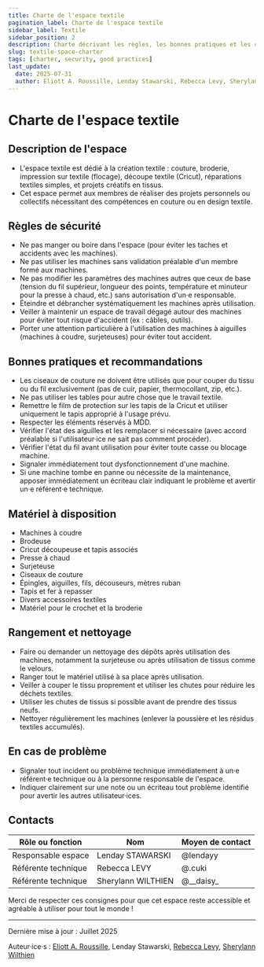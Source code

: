 ```yaml
---
title: Charte de l'espace textile
pagination_label: Charte de l'espace textile
sidebar_label: Textile
sidebar_position: 2
description: Charte décrivant les règles, les bonnes pratiques et les contacts pour l'espace textile du FabLab.
slug: textile-space-charter
tags: [charter, security, good practices]
last_update:
  date: 2025-07-31
  author: Eliott A. Roussille, Lenday Stawarski, Rebecca Levy, Sherylann Wilthien
---
```


# Charte de l'espace textile

## <FileText size={32} /> Description de l'espace

- L'espace textile est dédié à la création textile : couture, broderie, impression sur textile (flocage), découpe textile (Cricut), réparations textiles simples, et projets créatifs en tissus.
- Cet espace permet aux membres de réaliser des projets personnels ou collectifs nécessitant des compétences en couture ou en design textile.

## <TriangleAlert size={32} /> Règles de sécurité

- Ne pas manger ou boire dans l'espace (pour éviter les taches et accidents avec les machines).
- Ne pas utiliser les machines sans validation préalable d'un membre formé aux machines.
- Ne pas modifier les paramètres des machines autres que ceux de base (tension du fil supérieur, longueur des points, température et minuteur pour la presse à chaud, etc.) sans autorisation d'un·e responsable.
- Éteindre et débrancher systématiquement les machines après utilisation.
- Veiller à maintenir un espace de travail dégagé autour des machines pour éviter tout risque d'accident (ex : câbles, outils).
- Porter une attention particulière à l'utilisation des machines à aiguilles (machines à coudre, surjeteuses) pour éviter tout accident.

## <CheckSquare size={32} /> Bonnes pratiques et recommandations

- Les ciseaux de couture ne doivent être utilisés que pour couper du tissu ou du fil exclusivement (pas de cuir, papier, thermocollant, zip, etc.).
- Ne pas utiliser les tables pour autre chose que le travail textile.
- Remettre le film de protection sur les tapis de la Cricut et utiliser uniquement le tapis approprié à l'usage prévu.
- Respecter les éléments réservés à MDD.
- Vérifier l'état des aiguilles et les remplacer si nécessaire (avec accord préalable si l'utilisateur·ice ne sait pas comment procéder).
- Vérifier l'état du fil avant utilisation pour éviter toute casse ou blocage machine.
- Signaler immédiatement tout dysfonctionnement d'une machine.
- Si une machine tombe en panne ou nécessite de la maintenance, apposer immédiatement un écriteau clair indiquant le problème et avertir un·e référent·e technique.

## <Wrench size={32} /> Matériel à disposition

- Machines à coudre
- Brodeuse
- Cricut découpeuse et tapis associés
- Presse à chaud
- Surjeteuse
- Ciseaux de couture
- Épingles, aiguilles, fils, découseurs, mètres ruban
- Tapis et fer à repasser
- Divers accessoires textiles
- Matériel pour le crochet et la broderie

## <Pin size={32} /> Rangement et nettoyage

- Faire ou demander un nettoyage des dépôts après utilisation des machines, notamment la surjeteuse ou après utilisation de tissus comme le velours.
- Ranger tout le matériel utilisé à sa place après utilisation.
- Veiller à couper le tissu proprement et utiliser les chutes pour réduire les déchets textiles.
- Utiliser les chutes de tissus si possible avant de prendre des tissus neufs.
- Nettoyer régulièrement les machines (enlever la poussière et les résidus textiles accumulés).

## <Siren size={32} /> En cas de problème

- Signaler tout incident ou problème technique immédiatement à un·e référent·e technique ou à la personne responsable de l'espace.
- Indiquer clairement sur une note ou un écriteau tout problème identifié pour avertir les autres utilisateur·ices.

## <Phone size={32} /> Contacts

| Rôle ou fonction    | Nom                | Moyen de contact |
| ------------------- | ------------------ | ---------------- |
| Responsable espace  | Lenday STAWARSKI   | @lendayy         |
| Référente technique | Rebecca LEVY       | @.cuki           |
| Référente technique | Sherylann WILTHIEN | @\_\_daisy\_     |

Merci de respecter ces consignes pour que cet espace reste accessible et agréable à utiliser pour tout le monde !

---

Dernière mise à jour : Juillet 2025

Auteur·ice·s : [Eliott A. Roussille](https://github.com/aust-1), Lenday Stawarski, [Rebecca Levy](https://www.linkedin.com/in/rebecca-levy-a010a7201), [Sherylann Wilthien](https://www.linkedin.com/in/sherylann-wilthien-a9b58a253)
